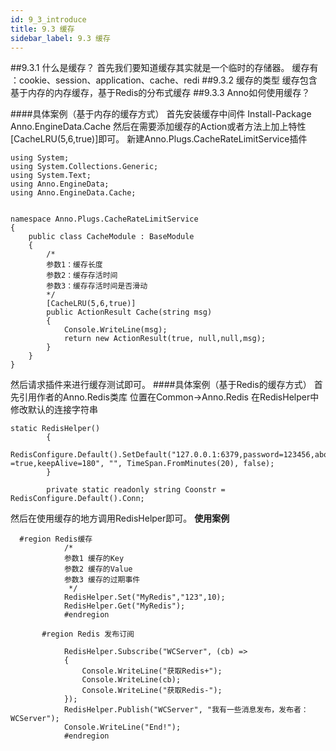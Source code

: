 ```yaml
---
id: 9_3_introduce
title: 9.3 缓存
sidebar_label: 9.3 缓存
---
```



##9.3.1 什么是缓存？
首先我们要知道缓存其实就是一个临时的存储器。
缓存有 ：cookie、session、application、cache、redi
##9.3.2 缓存的类型
缓存包含 基于内存的内存缓存，基于Redis的分布式缓存
##9.3.3 Anno如何使用缓存？

####具体案例（基于内存的缓存方式）
首先安装缓存中间件 Install-Package Anno.EngineData.Cache
然后在需要添加缓存的Action或者方法上加上特性[CacheLRU(5,6,true)]即可。
新建Anno.Plugs.CacheRateLimitService插件
```
using System;
using System.Collections.Generic;
using System.Text;
using Anno.EngineData;
using Anno.EngineData.Cache;


namespace Anno.Plugs.CacheRateLimitService
{
    public class CacheModule : BaseModule
    {
        /*
        参数1：缓存长度
        参数2：缓存存活时间
        参数3：缓存存活时间是否滑动
        */
        [CacheLRU(5,6,true)]
        public ActionResult Cache(string msg)
        {
            Console.WriteLine(msg);
            return new ActionResult(true, null,null,msg);
        }
    }
}
```
然后请求插件来进行缓存测试即可。
####具体案例（基于Redis的缓存方式）
首先引用作者的Anno.Redis类库 位置在Common->Anno.Redis
在RedisHelper中修改默认的连接字符串
```
static RedisHelper()
        {
            RedisConfigure.Default().SetDefault("127.0.0.1:6379,password=123456,abortConnect=false,allowAdmin =true,keepAlive=180", "", TimeSpan.FromMinutes(20), false);
        }
       
        private static readonly string Coonstr = RedisConfigure.Default().Conn; 
```
然后在使用缓存的地方调用RedisHelper即可。
**使用案例**
```
  #region Redis缓存
            /*
            参数1 缓存的Key
            参数2 缓存的Value
            参数3 缓存的过期事件
             */
            RedisHelper.Set("MyRedis","123",10);
            RedisHelper.Get("MyRedis");
            #endregion
```
```
       #region Redis 发布订阅

            RedisHelper.Subscribe("WCServer", (cb) =>
            {
                Console.WriteLine("获取Redis+");
                Console.WriteLine(cb);
                Console.WriteLine("获取Redis-");
            });
            RedisHelper.Publish("WCServer", "我有一些消息发布，发布者：WCServer");
            Console.WriteLine("End!");
            #endregion
```
